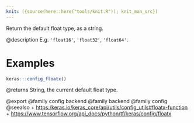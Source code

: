 ```yaml
---
knit: ({source(here::here("tools/knit.R")); knit_man_src})
---
```

Return the default float type, as a string.

@description
E.g. `'float16'`, `'float32'`, `'float64'`.

# Examples
```r
keras:::config_floatx()
```

@returns
String, the current default float type.

@export
@family config backend
@family backend
@family config
@seealso
+ <https:/keras.io/keras_core/api/utils/config_utils#floatx-function>
+ <https://www.tensorflow.org/api_docs/python/tf/keras/config/floatx>
